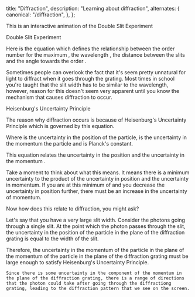 
  title: "Diffraction",
  description: "Learning about diffraction",
  alternates: {
    canonical: "/diffraction",
  },
};

<DynamicTitle className="mb-7" slug="/diffraction" />

<article>
  <div className="mb-7 space-y-7">
  This is an interactive animation of the Double Slit Experiment

<AnchoredHeader id="double-slit-experiment">Double Slit Experiment</AnchoredHeader>

<DoubleSlitExperiment />

Here is the equation which defines the relationship between the order number for the maximum <Latex text="$n$" />, the
wavelength <Latex text="$\lambda$" />, the distance between the slits <Latex text="$d$" /> and the angle towards the
order <Latex text="$\theta$" />.

Sometimes people can overlook the fact that it's seem pretty unnatural for light to diffract when it goes through the grating. Most times in school you're taught that the slit width has to be similar to the wavelength, however, reason for this doesn't seem very apparent until you know the mechanism that causes diffraction to occur.

<AnchoredHeader id="heisenburgs-uncertainty-principle">Heisenburg's Uncertainty Principle</AnchoredHeader>

The reason why diffraction occurs is because of Heisenburg's Uncertainty Principle which is governed by this equation.

<div className="flex flex-col items-center">
  <Latex text="$\Delta x \Delta p \ge \frac{h}{4 \pi}$" />
</div>

Where <Latex text="$\Delta x$" /> is the uncertainty in the position of the particle, <Latex text="$\Delta p$" /> is the uncertainty in the momentum the particle and <Latex text="$h$" /> is Planck's constant.

This equation relates the uncertainty in the position <Latex text="$\Delta x$" /> and the uncertainty in the momentum <Latex text="$\Delta p$" />.

Take a moment to think about what this means. It means there is a minimum uncertainty to the product of the uncertainty in position and the uncertainty in momentum. If you are at this minimum of <Latex text="$\frac{h}{4 \pi}$" /> and you decrease the uncertainty in position further, there must be an increase in the uncertainty of momentum.

Now how does this relate to diffraction, you might ask?

Let's say that you have a very large slit width. Consider the photons going through a single slit. At the point which the photon passes through the slit, the uncertainty in the position of the particle in the plane of the diffraction grating is equal to the width of the slit.

Therefore, the uncertainty in the momentum of the particle in the plane of the momentum of the particle in the plane of the diffraction grating must be large enough to satisfy Heisenburg's Uncertainty Principle.

<HeisenbergUncertaintyPrinciple />

    Since there is some uncertainty in the component of the momentum in the plane of the diffraction grating, there is a range of directions that the photon could take after going through the diffractiong grating, leading to the diffraction pattern that we see on the screen.

<div className="flex flex-col items-center">
  <Latex text="$n \lambda = d sin(\theta)$" />
</div>

<DiffractionPattern />

</div>

</article>

